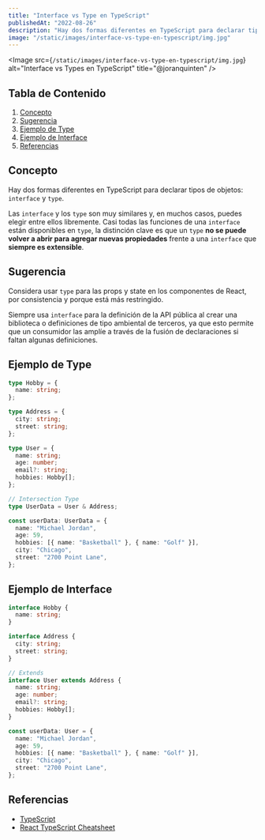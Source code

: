 ---
title: "Interface vs Type en TypeScript"
publishedAt: "2022-08-26"
description: "Hay dos formas diferentes en TypeScript para declarar tipos de objetos: interface y type."
image: "/static/images/interface-vs-type-en-typescript/img.jpg"
---

<Image
  src={`/static/images/interface-vs-type-en-typescript/img.jpg`}
  alt="Interface vs Types en TypeScript"
  title="@joranquinten"
/>

## Tabla de Contenido

1.  [Concepto](/blog/interface-vs-type-en-typescript#concepto)
1.  [Sugerencia](/blog/interface-vs-type-en-typescript#sugerencia)
1.  [Ejemplo de Type](/blog/interface-vs-type-en-typescript#ejemplo-de-type)
1.  [Ejemplo de Interface](/blog/interface-vs-type-en-typescript#ejemplo-de-interface)
1.  [Referencias](/blog/interface-vs-type-en-typescript#referencias)

## Concepto

Hay dos formas diferentes en TypeScript para declarar tipos de objetos: `interface` y `type`.

Las `interface` y los `type` son muy similares y, en muchos casos, puedes elegir entre ellos libremente.
Casi todas las funciones de una `interface` están disponibles en `type`, la distinción clave es que un `type`
**no se puede volver a abrir para agregar nuevas propiedades** frente a una `interface` que **siempre es extensible**.

## Sugerencia

Considera usar `type` para las props y state en los componentes de React, por consistencia y porque está más restringido.

Siempre usa `interface` para la definición de la API pública al crear una biblioteca o definiciones de tipo ambiental de terceros,
ya que esto permite que un consumidor las amplíe a través de la fusión de declaraciones si faltan algunas definiciones.

## Ejemplo de Type

```ts:lib/types.ts
type Hobby = {
  name: string;
};

type Address = {
  city: string;
  street: string;
};

type User = {
  name: string;
  age: number;
  email?: string;
  hobbies: Hobby[];
};

// Intersection Type
type UserData = User & Address;

const userData: UserData = {
  name: "Michael Jordan",
  age: 59,
  hobbies: [{ name: "Basketball" }, { name: "Golf" }],
  city: "Chicago",
  street: "2700 Point Lane",
};
```

## Ejemplo de Interface

```ts:lib/interfaces.ts
interface Hobby {
  name: string;
}

interface Address {
  city: string;
  street: string;
}

// Extends
interface User extends Address {
  name: string;
  age: number;
  email?: string;
  hobbies: Hobby[];
}

const userData: User = {
  name: "Michael Jordan",
  age: 59,
  hobbies: [{ name: "Basketball" }, { name: "Golf" }],
  city: "Chicago",
  street: "2700 Point Lane",
};
```

## Referencias

- [TypeScript](https://www.typescriptlang.org/docs/handbook/2/everyday-types.html#differences-between-type-aliases-and-interfaces)
- [React TypeScript Cheatsheet](https://react-typescript-cheatsheet.netlify.app/docs/basic/getting-started/basic_type_example#more-advice)

